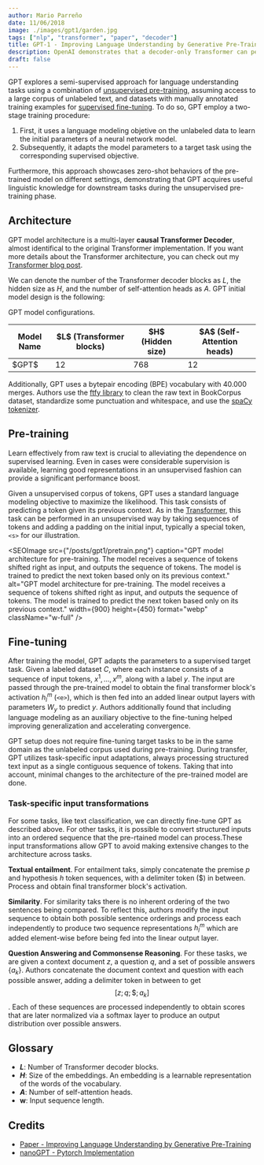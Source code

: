 ```yaml
---
author: Mario Parreño
date: 11/06/2018
image: ./images/gpt1/garden.jpg
tags: ["nlp", "transformer", "paper", "decoder"]
title: GPT-1 - Improving Language Understanding by Generative Pre-Training
description: OpenAI demonstrates that a decoder-only Transformer can perform competitively on a wide variety of language tasks.
draft: false
---
```





GPT explores a <Underlined color="green">semi-supervised approach</Underlined>
for language understanding tasks using a
combination of <Underlined>[unsupervised pre-training](#pre-training)</Underlined>,
assuming access to a large corpus of unlabeled text,
and datasets with manually annotated training examples for
<Underlined>[supervised fine-tuning](#fine-tuning)</Underlined>.
To do so, GPT employ a two-stage training procedure:
1. First, it uses a language modeling objetive on the unlabeled data to learn the initial parameters of 
a neural network model.
2. Subsequently, it adapts the model parameters to a target task using the corresponding supervised objective.

Furthermore, this approach showcases zero-shot behaviors of the pre-trained model on different settings,
demonstrating that GPT acquires useful linguistic knowledge for downstream tasks during the 
unsupervised pre-training phase.

## Architecture

GPT model architecture is a multi-layer
<Underlined color="brown">**causal Transformer Decoder**</Underlined>,
almost identifical to the original Transformer implementation.
If you want more details about the Transformer architecture, you can check out
my [Transformer blog post](/blog/transformer).

We can denote the number of the Transformer decoder blocks as $L$, the hidden size as $H$,
and the number of self-attention heads as $A$. GPT initial model design is the following:

<Table>
  <span slot="caption">
    GPT model configurations.
  </span>

  <thead>
   <tr>
      <th>Model Name</th>
      <th>$L$ (Transformer blocks)</th>
      <th>$H$ (Hidden size)</th>
      <th>$A$ (Self-Attention heads)</th>
    </tr>
  </thead>
  <tbody>
  <tr>
    <td>$GPT$</td>
    <td>12</td>
    <td>768</td>
    <td>12</td>
  </tr>
  </tbody>
</Table>

Additionally, GPT uses a bytepair encoding (BPE) vocabulary with $40.000$ merges.
Authors use the [ftfy library](https://ftfy.readthedocs.io/en/latest/) to clean
the raw text in BookCorpus dataset, standardize some punctuation and whitespace,
and use the [spaCy tokenizer](https://spacy.io).



## Pre-training

Learn effectively from raw text is crucial to alleviating the dependence on supervised learning.
Even in cases were considerable supervision is available, learning good representations in an unsupervised fashion
can provide a significant performance boost.

Given a <Underlined>unsupervised corpus</Underlined> of tokens,
GPT uses a <Underlined color="green">standard language modeling objective</Underlined> to maximize the likelihood.
This task consists of predicting a token given its previous context.
As in the [Transformer](/blog/transformer), this task can be performed in an unsupervised way
by taking sequences of tokens and adding a padding on the initial input,
typically a special token, `<s>` for our illustration.

<SEOImage
  src={"/posts/gpt1/pretrain.png"}
  caption="GPT model architecture for pre-training. The model receives a sequence of tokens shifted right as input, and outputs the sequence of tokens. The model is trained to predict the next token based only on its previous context."
  alt="GPT model architecture for pre-training. The model receives a sequence of tokens shifted right as input, and outputs the sequence of tokens. The model is trained to predict the next token based only on its previous context."
  width={900}
  height={450}
  format="webp"
  className="w-full"
/>


## Fine-tuning

After training the model, GPT adapts the parameters to a supervised target task.
Given a labeled dataset $C$, where each instance consists of a sequence of input tokens,
<Underlined>$x^1, \dots, x^m$, along with a label $y$</Underlined>. The input are passed through the pre-trained 
model to obtain the <Underlined color="green">final transformer block's activation $h_{l}^{m}$ (`<e>`)</Underlined>,
which is then fed into an added linear output layers with parameters $W_y$ to predict $y$.
Authors additionally found that including
<Underlined color="blue">language modeling as an auxiliary objective</Underlined>
to the fine-tuning helped improving generalization and accelerating convergence.

GPT setup does not require fine-tuning target tasks to be in the same domain as the unlabeled
corpus used during pre-training. During transfer, GPT utilizes task-specific input adaptations,
always processing structured text input as a single contiguous sequence of tokens. Taking
that into account, minimal changes to the architecture of the pre-trained model are done.

### Task-specific input transformations

For some tasks, like text classification, we can directly fine-tune GPT as described above.
For other tasks, it is possible to convert structured inputs into an ordered sequence
that the pre-rtained model can process.These input transformations allow GPT to avoid
making extensive changes to the architecture across tasks.

**Textual entailment**. For entailment taks, simply concatenate the premise $p$ and 
hypothesis $h$ token sequences, with a delimiter token ($) in between. Process
and obtain final transformer block's activation.

**Similarity**. For similarity taks there is no inherent ordering of the two sentences being compared.
To reflect this, authors modify the input sequence to obtain both possible sentence orderings
and process each independently to produce two sequence representations $h_{l}^{m}$ which are added
element-wise before being fed into the linear output layer.

**Question Answering and Commonsense Reasoning**. For these tasks, we are given a context document $z$,
a question $q$, and a set of possible answers $\{a_{k}\}$. Authors concatenate the document context
and question with each possible answer, adding a delimiter token in between to get
$$ \left [ z;q;\$;a_k \right ] $$.
Each of these sequences are processed independently to obtain scores that are later
normalized via a softmax layer to produce an output distribution over possible answers.



## Glossary

- **$L$**: Number of Transformer decoder blocks.
- **$H$**: Size of the embeddings. An embedding is a learnable representation of the words of the vocabulary.
- **$A$**: Number of self-attention heads.
- **w**: Input sequence length.


## Credits

- [Paper - Improving Language Understanding by Generative Pre-Training](https://cdn.openai.com/research-covers/language-unsupervised/language_understanding_paper.pdf)
- [nanoGPT - Pytorch Implementation](https://github.com/karpathy/nanoGPT)